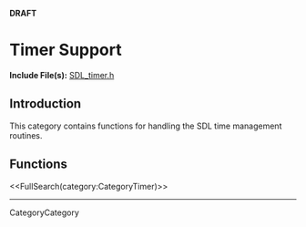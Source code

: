 <!-- #master-page:CategoryTemplate -->
<!-- #master-date:Unknown-Date -->
<!-- format wiki -->
<!-- language en -->
'''DRAFT'''

= Timer Support =

'''Include File(s):'''  [http://hg.libsdl.org/SDL/file/68dfd6df47da/include/SDL_timer.h SDL_timer.h]


== Introduction ==

This category contains functions for handling the SDL time management routines.

== Functions ==

<<FullSearch(category:CategoryTimer)>>

----
CategoryCategory
